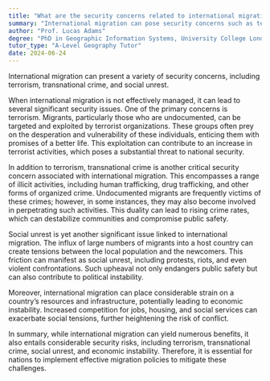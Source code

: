 ```yaml
---
title: "What are the security concerns related to international migration?"
summary: "International migration can pose security concerns such as terrorism, transnational crime, and social unrest."
author: "Prof. Lucas Adams"
degree: "PhD in Geographic Information Systems, University College London"
tutor_type: "A-Level Geography Tutor"
date: 2024-06-24
---
```


International migration can present a variety of security concerns, including terrorism, transnational crime, and social unrest.

When international migration is not effectively managed, it can lead to several significant security issues. One of the primary concerns is terrorism. Migrants, particularly those who are undocumented, can be targeted and exploited by terrorist organizations. These groups often prey on the desperation and vulnerability of these individuals, enticing them with promises of a better life. This exploitation can contribute to an increase in terrorist activities, which poses a substantial threat to national security.

In addition to terrorism, transnational crime is another critical security concern associated with international migration. This encompasses a range of illicit activities, including human trafficking, drug trafficking, and other forms of organized crime. Undocumented migrants are frequently victims of these crimes; however, in some instances, they may also become involved in perpetrating such activities. This duality can lead to rising crime rates, which can destabilize communities and compromise public safety.

Social unrest is yet another significant issue linked to international migration. The influx of large numbers of migrants into a host country can create tensions between the local population and the newcomers. This friction can manifest as social unrest, including protests, riots, and even violent confrontations. Such upheaval not only endangers public safety but can also contribute to political instability.

Moreover, international migration can place considerable strain on a country’s resources and infrastructure, potentially leading to economic instability. Increased competition for jobs, housing, and social services can exacerbate social tensions, further heightening the risk of conflict.

In summary, while international migration can yield numerous benefits, it also entails considerable security risks, including terrorism, transnational crime, social unrest, and economic instability. Therefore, it is essential for nations to implement effective migration policies to mitigate these challenges.
    